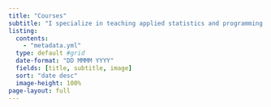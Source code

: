 ```yaml
---
title: "Courses"
subtitle: "I specialize in teaching applied statistics and programming using R and Stata for social scientists at the undergraduate, masters, and doctoral level - both in German and in English. <br> <br> In this gallery, I'm compiling a selection of educational materials I've created over the years. If you're looking for a dedicated instructor, feel free to reach out – I'd be happy to collaborate with you!"
listing:
  contents:
    - "metadata.yml"
  type: default #grid
  date-format: "DD MMMM YYYY"
  fields: [title, subtitle, image]
  sort: "date desc"
  image-height: 100%
page-layout: full
---
```



<!-- [Table export using in Stata's esttab](/courses/Stata_BIBB/index.html) -->

<!-- 
https://openscapes.org/blog 
https://github.com/Openscapes/website-new/tree/main

https://silviacanelon.com/blog/2023-09-29-hello-quarto/#partials
-->